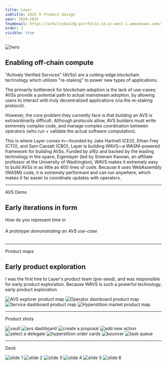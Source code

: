 ```yaml
---
title: Layer
subtitle: 2025 ※ Product design
year: 2024–2025
thumbnail: https://schultzdavidg-portfolio.s3.us-west-1.amazonaws.com/images/layer/layer-hero.jpg
order: 1
visible: true
---
```


<TitleSection />

![hero](https://schultzdavidg-portfolio.s3.us-west-1.amazonaws.com/images/layer/layer-hero.jpg)

## Enabling off-chain compute

"Actively Verified Services" (AVSs) are a cutting-edge blockchain technology which utilizes "re-staking" to power new types of applications.

The primarily bottleneck for blockchain adoption is the lack of use-cases; AVSs provide a potential path to actual mainstream adoption, by allowing users to interact with truly decentralized applications (via the re-staking protocol).

However, the core problem they currently face is that *building* an AVS is extraordinarily difficult. Although protocols allow, AVS builders must write extremely complex code, and manage complex coordination between operators (who run + validate the actual software computation).

This is where Layer comes in—founded by Jake Hartnell (CEO), Ethan Frey (CTO), and Sam Cassatt (CBO), Layer is building WAVS—a WASM-powered framework for building AVSs. Funded by a16z and backed by the leading technology in the space, Eigenlayer (led by Sreeram Kannan, an affiliate professor at the University of Washington), WAVS makes it extremely easy to build AVSs in as little as 400 lines of code. Because it uses WebAssembly (WASM) code, it is extremely performant and can run anywhere, which makes it far easier to coordinate updates with operators.



---

<Anchor id="avs-demo">AVS Demo</Anchor>

## Early iterations in form

How do you represent time in 

<VideoPlayer
    width="100%"
    height="auto"
    videoUrl="https://schultzdavidg-portfolio.s3.us-west-1.amazonaws.com/images/layer/demo-ai_agent_daodao.mp4"
    gifUrl="https://schultzdavidg-portfolio.s3.us-west-1.amazonaws.com/images/layer/demo-ai_agent_daodao.gif"
/>

###### A prototype demonstrating an AVS use-case


---

<Anchor id="product-maps">Product maps</Anchor>

## Early product exploration

I was the first hire to Layer's product team (pre-seed), and was responsible for early product exploration. Because WAVS is such a powerful technology, early product exploration

![AVS explorer product map](https://schultzdavidg-portfolio.s3.us-west-1.amazonaws.com/images/layer/map-explorer.jpg)
![Operator dashboard product map](https://schultzdavidg-portfolio.s3.us-west-1.amazonaws.com/images/layer/map-operator-dashboard.jpg)
![Service dashboard product map](https://schultzdavidg-portfolio.s3.us-west-1.amazonaws.com/images/layer/map-service-dashboard.jpg)
![Hyperstition market product map](https://schultzdavidg-portfolio.s3.us-west-1.amazonaws.com/images/layer/map-hyperstition.jpg)

---

<Anchor id="product-shots">Product shots</Anchor>

![vault](https://schultzdavidg-portfolio.s3.us-west-1.amazonaws.com/images/layer/vault.jpg)
![avs dashboard](https://schultzdavidg-portfolio.s3.us-west-1.amazonaws.com/images/layer/avs-dashboard.jpg)
![create a proposal](https://schultzdavidg-portfolio.s3.us-west-1.amazonaws.com/images/layer/create-proposal.jpg)
![add new action](https://schultzdavidg-portfolio.s3.us-west-1.amazonaws.com/images/layer/new-action.jpg)
![select a delegate](https://schultzdavidg-portfolio.s3.us-west-1.amazonaws.com/images/layer/select-delegate.jpg)
![hyperstition order cards](https://schultzdavidg-portfolio.s3.us-west-1.amazonaws.com/images/layer/hyperstition-card-components-dark.jpg)
![bouncer](https://schultzdavidg-portfolio.s3.us-west-1.amazonaws.com/images/layer/bouncer.jpg)
![task queue](https://schultzdavidg-portfolio.s3.us-west-1.amazonaws.com/images/layer/task-queue.jpg)


---

<Anchor id="deck">Deck</Anchor>

![slide 1](https://schultzdavidg-portfolio.s3.us-west-1.amazonaws.com/images/layer/deck1.jpg)
![slide 2](https://schultzdavidg-portfolio.s3.us-west-1.amazonaws.com/images/layer/deck2.jpg)
![slide 3](https://schultzdavidg-portfolio.s3.us-west-1.amazonaws.com/images/layer/deck3.jpg)
![slide 4](https://schultzdavidg-portfolio.s3.us-west-1.amazonaws.com/images/layer/deck4.jpg)
![slide 5](https://schultzdavidg-portfolio.s3.us-west-1.amazonaws.com/images/layer/deck5.jpg)
![slide 6](https://schultzdavidg-portfolio.s3.us-west-1.amazonaws.com/images/layer/deck6.jpg)
